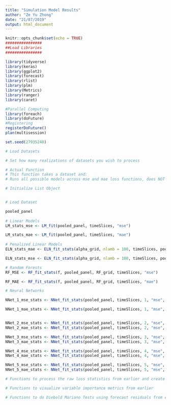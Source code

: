 ```yaml
---
title: "Simulation Model Results"
author: "Ze Yu Zhong"
date: "21/07/2019"
output: html_document
---
```


```r
knitr::opts_chunk$set(echo = TRUE)
################
##Load Libraries
################

library(tidyverse)
library(keras)
library(ggplot2)
library(forecast)
library(rlist)
library(plm)
library(Metrics)
library(ranger)
library(caret)

#Parallel Computing
library(foreach)
library(doFuture)
#Registering
registerDoFuture()
plan(multisession)

set.seed(27935248)
```

```r
# Load Datasets

# Set how many realizations of datasets you wish to process

# Actual Function
# This function takes a dataset and:
# Runs all possible models across mse and mae loss functions, does NOT save the models (for memory efficiency), and saves the loss statistics, actual forecasts, forecast residuals, and variable importance metrics into a list object

# Initialize List Object


# Load Dataset

pooled_panel
  
# Linear Models
LM_stats_mse <- LM_fit(pooled_panel, timeSlices, "mse")

LM_stats_mae <- LM_fit(pooled_panel, timeSlices, "mae")
  
# Penalized Linear Models
ELN_stats_mae <- ELN_fit_stats(alpha_grid, nlamb = 100, timeSlices, pooled_panel, loss_function = "mae")

ELN_stats_mse <- ELN_fit_stats(alpha_grid, nlamb = 100, timeSlices, pooled_panel, loss_function = "mse")

# Random Forests
RF_MSE <- RF_fit_stats(f, pooled_panel, RF_grid, timeSlices, "mse")

RF_MAE <- RF_fit_stats(f, pooled_panel, RF_grid, timeSlices, "mae")

# Neural Networks

NNet_1_mse_stats <- NNet_fit_stats(pooled_panel, timeSlices, 1, "mse", batch_size = 32, 20)

NNet_1_mae_stats <- NNet_fit_stats(pooled_panel, timeSlices, 1, "mse", batch_size = 32, 20)


NNet_2_mse_stats <- NNet_fit_stats(pooled_panel, timeSlices, 2, "mse", batch_size = 32, 20)
NNet_2_mae_stats <- NNet_fit_stats(pooled_panel, timeSlices, 2, "mse", batch_size = 32, 20)

NNet_3_mse_stats <- NNet_fit_stats(pooled_panel, timeSlices, 3, "mse", batch_size = 32, 20)
NNet_3_mae_stats <- NNet_fit_stats(pooled_panel, timeSlices, 3, "mse", batch_size = 32, 20)

NNet_4_mse_stats <- NNet_fit_stats(pooled_panel, timeSlices, 4, "mse", batch_size = 32, 20)
NNet_4_mae_stats <- NNet_fit_stats(pooled_panel, timeSlices, 4, "mse", batch_size = 32, 20)

NNet_5_mse_stats <- NNet_fit_stats(pooled_panel, timeSlices, 5, "mse", batch_size = 32, 20)
NNet_5_mae_stats <- NNet_fit_stats(pooled_panel, timeSlices, 5, "mse", batch_size = 32, 20)
```

```r
# Functions to process the raw loss statistics from earlier and create neat tables

# Functions to visualize variable importance metrics from earlier

# Functions to do Diebold Mariano Tests using forecast residuals from earlier
```


